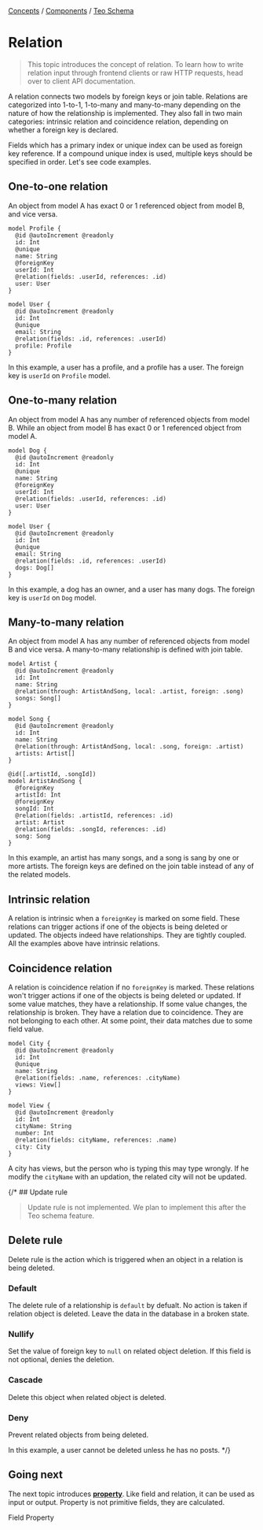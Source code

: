 
<div className="breadcrumbs">
  <span className="breadcrumb">
    <a href="/docs/concepts">Concepts</a>
  </span>
  <span> / </span>
  <span className="breadcrumb">
    <a href="/docs/concepts/components">Components</a>
  </span>
  <span> / </span>
  <span className="breadcrumb">
    <a href="/docs/concepts/components/teo-schema">Teo Schema</a>
  </span>
</div>

# Relation

> This topic introduces the concept of relation. To learn how to write relation
> input through frontend clients or raw HTTP requests, head over to client API
> documentation.

A relation connects two models by foreign keys or join table. Relations are
categorized into 1-to-1, 1-to-many and many-to-many depending on the nature of
how the relationship is implemented. They also fall in two main categories:
intrinsic relation and coincidence relation, depending on whether a foreign key
is declared.

Fields which has a primary index or unique index can be used as foreign key
reference. If a compound unique index is used, multiple keys should be
specified in order. Let's see code examples.

## One-to-one relation

An object from model A has exact 0 or 1 referenced object from model B, and
vice versa.

```teo showLineNumbers
model Profile {
  @id @autoIncrement @readonly
  id: Int
  @unique
  name: String
  @foreignKey
  userId: Int
  @relation(fields: .userId, references: .id)
  user: User
}

model User {
  @id @autoIncrement @readonly
  id: Int
  @unique
  email: String
  @relation(fields: .id, references: .userId)
  profile: Profile
}
```

In this example, a user has a profile, and a profile has a user. The foreign
key is `userId` on `Profile` model.

## One-to-many relation

An object from model A has any number of referenced objects from model B. While
an object from model B has exact 0 or 1 referenced object from model A.

```teo showLineNumbers
model Dog {
  @id @autoIncrement @readonly
  id: Int
  @unique
  name: String
  @foreignKey
  userId: Int
  @relation(fields: .userId, references: .id)
  user: User
}

model User {
  @id @autoIncrement @readonly
  id: Int
  @unique
  email: String
  @relation(fields: .id, references: .userId)
  dogs: Dog[]
}
```

In this example, a dog has an owner, and a user has many dogs. The foreign
key is `userId` on `Dog` model.

## Many-to-many relation

An object from model A has any number of referenced objects from model B and
vice versa. A many-to-many relationship is defined with join table.

```teo showLineNumbers
model Artist {
  @id @autoIncrement @readonly
  id: Int
  name: String
  @relation(through: ArtistAndSong, local: .artist, foreign: .song)
  songs: Song[]
}

model Song {
  @id @autoIncrement @readonly
  id: Int
  name: String
  @relation(through: ArtistAndSong, local: .song, foreign: .artist)
  artists: Artist[]
}

@id([.artistId, .songId])
model ArtistAndSong {
  @foreignKey
  artistId: Int
  @foreignKey
  songId: Int
  @relation(fields: .artistId, references: .id)
  artist: Artist
  @relation(fields: .songId, references: .id)
  song: Song
}
```

In this example, an artist has many songs, and a song is sang by one or more
artists. The foreign keys are defined on the join table instead of any of the
related models.

## Intrinsic relation

A relation is intrinsic when a `foreignKey` is marked on some field. These
relations can trigger actions if one of the objects is being deleted or
updated. The objects indeed have relationships. They are tightly coupled. All
the examples above have intrinsic relations.

## Coincidence relation

A relation is coincidence relation if no `foreignKey` is marked. These
relations won't trigger actions if one of the objects is being deleted or
updated. If some value matches, they have a relationship. If some value
changes, the relationship is broken. They have a relation due to coincidence.
They are not belonging to each other. At some point, their data matches due to
some field value.

```teo showLineNumbers
model City {
  @id @autoIncrement @readonly
  id: Int
  @unique
  name: String
  @relation(fields: .name, references: .cityName)
  views: View[]
}

model View {
  @id @autoIncrement @readonly
  id: Int
  cityName: String
  number: Int
  @relation(fields: cityName, references: .name)
  city: City
}
```

A city has views, but the person who is typing this may type wrongly. If he
modify the `cityName` with an updation, the related city will not be updated.

{/* ## Update rule

> Update rule is not implemented. We plan to implement this after the Teo
> schema feature.

## Delete rule

Delete rule is the action which is triggered when an object in a relation is
being deleted.

### Default

The delete rule of a relationship is `default` by defualt. No action is taken
if relation object is deleted. Leave the data in the database in a broken
state.

### Nullify

Set the value of foreign key to `null` on related object deletion. If this
field is not optional, denies the deletion.

### Cascade

Delete this object when related object is deleted.

### Deny

Prevent related objects from being deleted.

In this example, a user cannot be deleted unless he has no posts. */}

## Going next

The next topic introduces
[**property**](/docs/concepts/components/teo-server/property). Like field and
relation, it can be used as input or output. Property is not primitive fields,
they are calculated.

<PrevNext>
  <PrevArticle href="/docs/concepts/components/teo-schema/field">Field</PrevArticle>
  <NextArticle href="/docs/concepts/components/teo-schema/property">Property</NextArticle>
</PrevNext>
